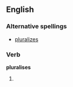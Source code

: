 ==English==

===Alternative spellings===
*[[pluralizes]]

===Verb===
'''pluralises'''

# {{third-person singular of|[[pluralise]]}}